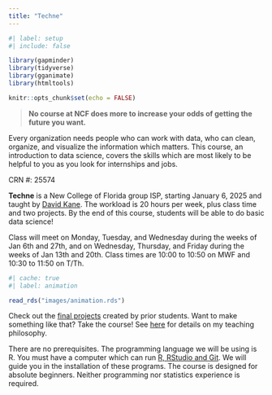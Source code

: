 ```yaml
---
title: "Techne"
---
```


```r
#| label: setup
#| include: false

library(gapminder)
library(tidyverse)
library(gganimate)
library(htmltools)

knitr::opts_chunk$set(echo = FALSE)
```

> **No course at NCF does more to increase your odds of getting the future you want.**

Every organization needs people who can work with data, who can clean, organize, and visualize the information which matters. This course, an introduction to data science, covers the skills which are most likely to be helpful to you as you look for internships and jobs.   

CRN #: 25574

**Techne** is a New College of Florida group ISP, starting January 6, 2025 and taught by [David Kane](https://davidkane.info/). The workload is 20 hours per week, plus class time and two projects. By the end of this course, students will be able to do basic data science!

Class will meet on Monday, Tuesday, and Wednesday during the weeks of Jan 6th and 27th, and on
Wednesday, Thursday, and Friday during the weeks of Jan 13th and 20th. Class times are 10:00 to 10:50 on MWF and 10:30 to 11:50 on T/Th.

```r
#| cache: true
#| label: animation

read_rds("images/animation.rds")
```

Check out the [final projects](https://isp.davidkane.info/projects.html) created by prior students. Want to make something like that? Take the course! See [here](https://davidkane.info/writings/philosophy.html) for details on my teaching philosophy.

There are no prerequisites. The programming language we will be using is R. You must have a computer which can run [R, RStudio and Git](https://happygitwithr.com). We will guide you in the installation of these programs. The course is designed for absolute beginners. Neither programming nor statistics experience is required.



